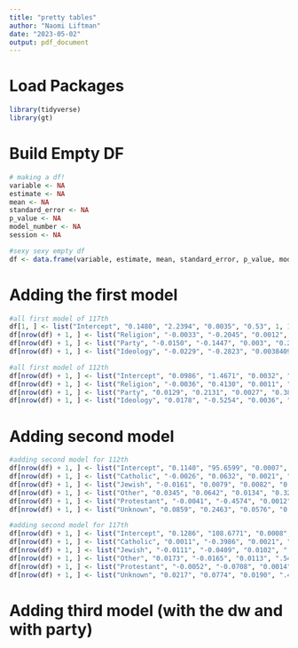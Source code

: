 ```yaml
---
title: "pretty tables"
author: "Naomi Liftman"
date: "2023-05-02"
output: pdf_document
---
```

# Load Packages
```r
library(tidyverse)
library(gt)
```

# Build Empty DF
```r
# making a df!
variable <- NA
estimate <- NA
mean <- NA
standard_error <- NA
p_value <- NA
model_number <- NA
session <- NA

#sexy sexy empty df
df <- data.frame(variable, estimate, mean, standard_error, p_value, model_number, session)
```

# Adding the first model
```r
#all first model of 117th
df[1, ] <- list("Intercept", "0.1480", "2.2394", "0.0035", "0.53", 1, 117)
df[nrow(df) + 1, ] <- list("Religion", "-0.0033", "-0.2045", "0.0012", "0.53", 1, 117)
df[nrow(df) + 1, ] <- list("Party", "-0.0150", "-0.1447", "0.003", "0.23", 1, 117)
df[nrow(df) + 1, ] <- list("Ideology", "-0.0229", "-0.2823", "0.003840998", ".19", 1, 117)

#all first model of 112th
df[nrow(df) + 1, ] <- list("Intercept", "0.0986", "1.4671", "0.0032", "~0.00", 1, 112)
df[nrow(df) + 1, ] <- list("Religion", "-0.0036", "0.4130", "0.0011", "0.53", 1, 112)
df[nrow(df) + 1, ] <- list("Party", "0.0129", "0.2131", "0.0027", "0.38", 1, 112)
df[nrow(df) + 1, ] <- list("Ideology", "0.0178", "-0.5254", "0.0036", "0.37", 1, 112)
```

# Adding second model
```r
#adding second model for 112th
df[nrow(df) + 1, ] <- list("Intercept", "0.1140", "95.6599", "0.0007", "~0.00", 2, 112)
df[nrow(df) + 1, ] <- list("Catholic", "-0.0026", "0.0632", "0.0021", "0.77", 2, 112)
df[nrow(df) + 1, ] <- list("Jewish", "-0.0161", "0.0079", "0.0082", "0.48", 2, 112)
df[nrow(df) + 1, ] <- list("Other", "0.0345", "0.0642", "0.0134", "0.32", 2, 112)
df[nrow(df) + 1, ] <- list("Protestant", "-0.0041", "-0.4574", "0.0012", "0.74", 2, 112)
df[nrow(df) + 1, ] <- list("Unknown", "0.0859", "0.2463", "0.0576", "0.23", 2, 112)

#adding second model for 117th
df[nrow(df) + 1, ] <- list("Intercept", "0.1286", "108.6771", "0.0008", "~0.00", 2, 117)
df[nrow(df) + 1, ] <- list("Catholic", "0.0011", "-0.3986", "0.0021", ".90", 2, 117)
df[nrow(df) + 1, ] <- list("Jewish", "-0.0111", "-0.0409", "0.0102", ".62", 2, 117)
df[nrow(df) + 1, ] <- list("Other", "0.0173", "-0.0165", "0.0113", ".54", 2, 117)
df[nrow(df) + 1, ] <- list("Protestant", "-0.0052", "-0.0708", "0.0014", ".43", 2, 117)
df[nrow(df) + 1, ] <- list("Unknown", "0.0217", "0.0774", "0.0190", ".48", 2, 117)
```


# Adding third model (with the dw and with party)










